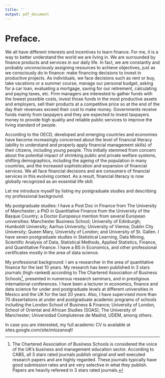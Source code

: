 ```yaml
---
title: ''
output: pdf_document
---
```


# Preface.

We all have different interests and incentives to learn finance. For me, it is a way to better understand the world we are living in. We are surrounded by finance products and services in our daily life. In fact, we are constantly and probably unconsciously assigning resources to achieve objectives, just as we consciously do in finance: make financing decisions to invest in productive projects. As individuals, we face decisions such as rent or buy, take vacations or a summer course, manage our personal budget, asking for a car loan, evaluating a mortgage, saving for our retirement, calculating and paying taxes, etc. Firm managers are interested to gather funds with the lowest possible costs, invest those funds in the most productive assets and employers, sell their products at a competitive price so at the end of the day their revenues exceed their cost to make money. Governments receive funds mainly from taxpayers and they are expected to invest taxpayers money to provide high quality and reliable public services to improve the living standard of people.

According to the OECD, developed and emerging countries and economies have become increasingly concerned about the level of financial literacy (ability to understand and properly apply financial management skills) of their citizens, including young people. This initially stemmed from concern about the potential impact of shrinking public and private welfare systems, shifting demographics, including the ageing of the population in many countries, and the increased sophistication and expansion of financial services. We all face financial decisions and are consumers of financial services in this evolving context. As a result, financial literacy is now globally recognized as an essential life skill.

Let me introduce myself by listing my postgraduate studies and describing my professional background.

My postgraduate studies: I have a Post Doc in Finance from The University of Manchester; a PhD in Quantitative Finance from the University of the Basque Country; a Doctor *Europaeus* mention from several European universities: Manchester Business School; University of Edinburgh; Humboldt University; Aarhus University; University of Vienna; Dublin City University; Queen Mary, University of London; and University of St. Gallen. I have seven postgraduate studies in Statistical Learning, Data Mining, Scientific Analysis of Data, Statistical Methods, Applied Statistics, Finance, and Quantitative Finance. I have a BS in Economics, and other professional certificates mostly in the area of data science.

My professional background: I am a researcher in the area of quantitative finance for the last 10 years. My research has been published in 3 stars journals (high-ranked) according to The Chartered Association of Business Schools[^1], presented in numerous research seminars, and in prestigious international conferences. I have been a lecturer in economics, finance and data science for under and postgraduate levels at different universities in Mexico and the UK for the last 20 years. Also, I have supervised more than 70 dissertations at under and postgraduate academic programs of schools including the London School of Business & Finance; University of London, School of Oriental and African Studies (SOAS); The University of Manchester; Universidad Complutense de Madrid, UDEM, among others.

[^1]: The Chartered Association of Business Schools is considered the voice of the UK's business and management education sector. According to CABS, all 3 stars rated journals publish original and well executed research papers and are highly regarded. These journals typically have good submission rates and are very selective in what they publish. Papers are heavily refereed in 3 stars rated journals.

In case you are interested, my full academic CV is available at sites.google.com/site/mlozanoqf/
